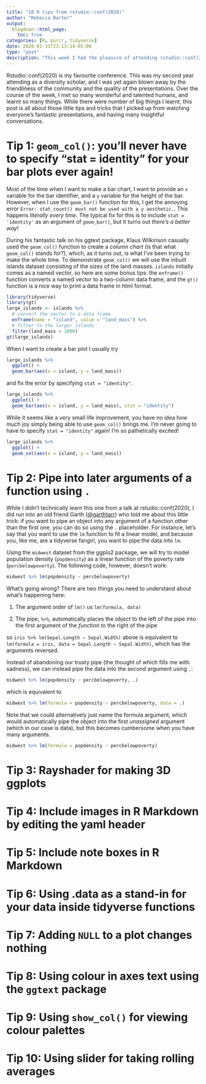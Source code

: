 ```yaml
---
title: "10 R tips from rstudio::conf(2020)"
author: "Rebecca Barter"
output:
  blogdown::html_page:
    toc: true
categories: [R, purrr, tidyverse]
date: 2020-01-31T23:13:14-05:00
type: "post" 
description: "This week I had the pleasure of attending rstudio::conf(2020) in San Francisco. Throughout the course of the week I met many wonderful people and learnt many things. This post covers some of the smaller tips and tricks that I learnt throughout the conference." 
---
```



Rstudio::conf(2020) is my favourite conference. This was my second year attending as a diversity scholar, and I was yet again blown away by the friendliness of the community and the quality of the presentations. Over the course of the week, I met so many wonderful and talented humans, and learnt so many things. While there were number of big things I learnt, this post is all about those little tips and tricks that I picked up from watching everyone's fantastic presentations, and having many insightful conversations. 


# Tip 1: `geom_col()`: you'll never have to specify "stat = identity" for your bar plots ever again!

Most of the time when I want to make a bar chart, I want to provide an `x` variable for the bar identifier, and a `y` variable for the height of the bar. However, when I use the `geom_bar()` function for this, I get the annoying error `Error: stat_count() must not be used with a y aesthetic.`. This happens *literally every time*. The typical fix for this is to include `stat = 'identity'` as an argument of `geom_bar()`, but it turns out *there's a better way*!

During his fantastic talk on his ggtext package, Klaus Wilkinson casually used the `geom_col()` function to create a *column chart* (is that what `geom_col()` stands for?), which, as it turns out, is what I've been trying to make the whole time. To demonstrate `geom_col()` we will use the inbuilt islands dataset consisting of the sizes of the land masses. `islands` initially comes as a named vector, so here are some bonus tips: the `enframe()` function converts a named vector to a two-column data frame, and the `gt()` function is a nice way to print a data frame in html format.

```r
library(tidyverse)
library(gt)
large_islands <- islands %>%
  # convert the vector to a data frame
  enframe(name = "island", value = "land_mass") %>%
  # filter to the larger islands
  filter(land_mass > 1000)  
gt(large_islands)
```


When I want to create a bar plot I usually try 

```r
large_islands %>%
  ggplot() +
  geom_bar(aes(x = island, y = land_mass))
```

and fix the error by specifying `stat = "identity"`. 

```r
large_islands %>%
  ggplot() +
  geom_bar(aes(x = island, y = land_mass), stat = "identity")
```

While it seems like a very small life improvement, you have no idea how much joy simply being able to use `geom_col()` brings me. I'm never going to have to specify `stat = "identity"` again! I'm so pathetically excited!

```r
large_islands %>%
  ggplot() +
  geom_col(aes(x = island, y = land_mass))
```


# Tip 2: Pipe into later arguments of a function using `.`

While I didn't technically learn this one from a talk at rstudio::conf(2020), I did run into an old friend Garth ([@garthtarr](https://twitter.com/garthtarr)) who told me about this little trick: if you want to pipe an object into any argument of a function other than the first one, you can do so using the `.` placeholder. For instance, let's say that you want to use the `lm` function to fit a linear model, and because you, like me, are a tidyverse fangirl, you want to pipe the data into `lm`. 

Using the `midwest` dataset from the ggplo2 package, we will try to model population density (`popdensity`) as a linear function of the poverty rate (`percbelowpoverty`). The following code, however, doesn't work:

```r
midwest %>% lm(popdensity ~ percbelowpoverty)
```


What's going wrong? There are two things you need to understand about what's happening here:

1. The argument order of `lm()` us `lm(formula, data)`

1. The pipe, `%>%`, automatically places the *object* to the left of the pipe into the first argument of the *function* to the right of the pipe

so `iris %>% lm(Sepal.Length ~ Sepal.Width)` above is equivalent to `lm(formula = iris, data = Sepal.Length ~ Sepal.Width)`, which has the arguments reversed.

Instead of abandoning our trusty pipe (the thought of which fills me with sadness), we can instead pipe the data into the *second* argument using `.`: 

```r
midwest %>% lm(popdensity ~ percbelowpoverty, .)
```


which is equivalent to

```r
midwest %>% lm(formula = popdensity ~ percbelowpoverty, data = .)
```


Note that we could alternatively just name the formula argument, which would automatically pipe the object into the first *unassigned* argument (which in our case is data), but this becomes cumbersome when you have many arguments. 

```r
midwest %>% lm(formula = popdensity ~ percbelowpoverty)
```




# Tip 3: Rayshader for making 3D ggplots



# Tip 4: Include images in R Markdown by editing the yaml header



# Tip 5: Include note boxes in R Markdown


# Tip 6: Using .data as a stand-in for your data inside tidyverse functions



# Tip 7: Adding `NULL` to a plot changes nothing


# Tip 8: Using colour in axes text using the `ggtext` package


# Tip 9: Using `show_col()` for viewing colour palettes


# Tip 10: Using slider for taking rolling averages



